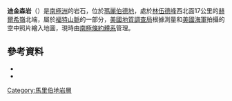 {{coord|77|33|S|147|55|W|source:GNIS|display=title}}

'''迪金森岩'''（{{lang-en|Dickinson Rocks}}）是[[南極洲|南極洲]]的岩石，位於[[瑪麗伯德地|瑪麗伯德地]]，處於[[林伍德峰|林伍德峰]]西北面17公里的[[赫爾希嶺|赫爾希嶺]]北端，屬於[[福特山脈|福特山脈]]的一部分，[[美國地質調查局|美國地質調查局]]根據測量和[[美國海軍|美國海軍]]拍攝的空中照片繪入地圖，現時由[[南極條約體系|南極條約體系]]管理。

==參考資料==
*{{cite gnis | type = antarid | id = 3849| name = Dickinson Rocks| accessdate = 2012-01-19}}
*{{usgs-gazetteer|id=3849}}

{{DEFAULTSORT:Dickinson Rocks}}
[[Category:馬里伯地岩層|Category:馬里伯地岩層]]


{{MarieByrdLand-geo-stub}}